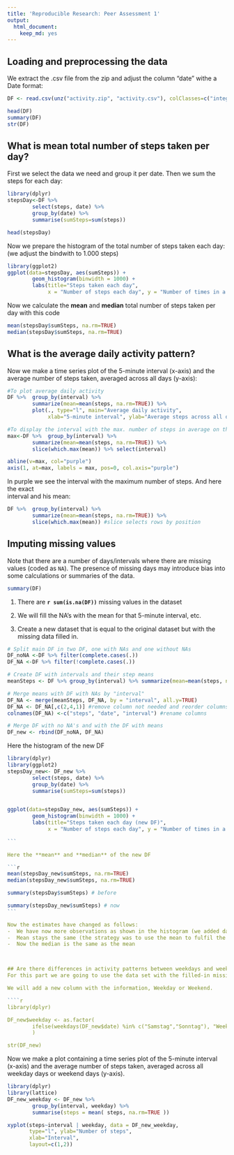 ```yaml
---
title: 'Reproducible Research: Peer Assessment 1'
output:
  html_document:
    keep_md: yes
---
```



## Loading and preprocessing the data

We extract the .csv file from the zip and adjust the column "date" withe a Date format:
```r
DF <- read.csv(unz("activity.zip", "activity.csv"), colClasses=c("integer", "Date", "integer"))

head(DF)
summary(DF)
str(DF)
````
## What is mean total number of steps taken per day?

First we select the data we need and group it per date. Then we sum the steps for each day:

````r
library(dplyr)
stepsDay<-DF %>%
        select(steps, date) %>%
        group_by(date) %>%
        summarise(sumSteps=sum(steps))

head(stepsDay)
````

Now we prepare the histogram of the total number of steps taken each day:
(we adjust the bindwith to 1.000 steps)

```r
library(ggplot2)
ggplot(data=stepsDay, aes(sumSteps)) + 
        geom_histogram(binwidth = 1000) +
        labs(title="Steps taken each day", 
             x = "Number of steps each day", y = "Number of times in a day")
```

Now we calculate the **mean** and **median** total number of steps taken per day with this code 
```r
mean(stepsDay$sumSteps, na.rm=TRUE)
median(stepsDay$sumSteps, na.rm=TRUE)
```

## What is the average daily activity pattern?

Now we make a time series plot of the 5-minute interval (x-axis) and the average number of steps taken, averaged across all days (y-axis):

```r
#To plot average daily activity
DF %>%  group_by(interval) %>% 
        summarize(mean=mean(steps, na.rm=TRUE)) %>% 
        plot(., type="l", main="Average daily activity", 
             xlab="5-minute interval", ylab="Average steps across all days")

#To display the interval with the max. number of steps in average on the plot
max<-DF %>%  group_by(interval) %>% 
        summarize(mean=mean(steps, na.rm=TRUE)) %>% 
        slice(which.max(mean)) %>% select(interval)

abline(v=max, col="purple")
axis(1, at=max, labels = max, pos=0, col.axis="purple")
```

In purple we see the interval with the maximum number of steps. And here the exact  
interval and his mean:
```r
DF %>%  group_by(interval) %>% 
        summarize(mean=mean(steps, na.rm=TRUE)) %>% 
        slice(which.max(mean)) #slice selects rows by position
```



## Imputing missing values
Note that there are a number of days/intervals where there are missing
values (coded as `NA`). The presence of missing days may introduce
bias into some calculations or summaries of the data.

````r
summary(DF)

````
1. There are **`r sum(is.na(DF))`**  missing values in the dataset


2. We will fill the NA's with the mean for that 5-minute interval, etc.

3. Create a new dataset that is equal to the original dataset but with the missing data filled in.
````r
# Split main DF in two DF, one with NAs and one without NAs
DF_noNA <-DF %>% filter(complete.cases(.))
DF_NA <-DF %>% filter(!complete.cases(.))

# Create DF with intervals and their step means
meanSteps <- DF %>% group_by(interval) %>% summarize(mean=mean(steps, na.rm=TRUE))

# Merge means with DF with NAs by "interval"
DF_NA <- merge(meanSteps, DF_NA, by = "interval", all.y=TRUE)
DF_NA <- DF_NA[,c(2,4,1)] #remove column not needed and reorder columns
colnames(DF_NA) <-c("steps", "date", "interval") #rename columns

# Merge DF with no NA's and with the DF with means
DF_new <- rbind(DF_noNA, DF_NA)

````


Here the histogram of the new DF

````r
library(dplyr)
library(ggplot2)
stepsDay_new<- DF_new %>%
        select(steps, date) %>%
        group_by(date) %>%
        summarise(sumSteps=sum(steps)) 


ggplot(data=stepsDay_new, aes(sumSteps)) + 
        geom_histogram(binwidth = 1000) +
        labs(title="Steps taken each day (new DF)", 
             x = "Number of steps each day", y = "Number of times in a day")

```
  
Here the **mean** and **median** of the new DF 

```r
mean(stepsDay_new$sumSteps, na.rm=TRUE)
median(stepsDay_new$sumSteps, na.rm=TRUE)

summary(stepsDay$sumSteps) # before

summary(stepsDay_new$sumSteps) # now
```

Now the estimates have changed as follows:  
-  We have now more observations as shown in the histogram (we added data to the NAs)  
-  Mean stays the same (the strategy was to use the mean to fulfil the missing values)  
-  Now the median is the same as the mean  



## Are there differences in activity patterns between weekdays and weekends?
For this part we are going to use the data set with the filled-in missing values.

We will add a new column with the information, Weekday or Weekend.

````r
library(dplyr)

DF_new$weekday <- as.factor(
        ifelse(weekdays(DF_new$date) %in% c("Samstag","Sonntag"), "Weekend", "Weekday")
        ) 

str(DF_new)
````

Now we make a plot containing a time series plot of the 5-minute interval (x-axis) and the average number of steps taken, averaged across all weekday days or weekend days (y-axis).

````r

library(dplyr)
library(lattice)
DF_new_weekday <- DF_new %>% 
        group_by(interval, weekday) %>%
        summarise(steps = mean( steps, na.rm=TRUE ))

xyplot(steps~interval | weekday, data = DF_new_weekday,
       type="l", ylab="Number of steps", 
       xlab="Interval",
       layout=c(1,2))

````
